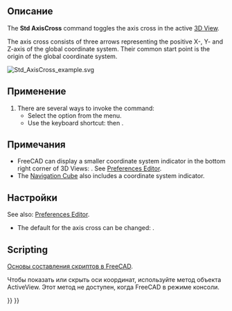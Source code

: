 <languages/>

{{Docnav/ru
|[[Std_ViewFullscreen/ru|Команда "На весь экран"]]
|[[Std_ToggleClipPlane/ru|Команда "Плоскость сечения"]]
|[[Std_View_Menu/ru|Меню "Вид"]]
|IconL=Std_ViewFullscreen.svg
|IconR=Std_ToggleClipPlane.svg
|IconC=Freecad.svg
}}

<div class="mw-translate-fuzzy">
<!--Empty=1 to suppress icon-->
{{GuiCommand/ru
|Name=Std AxisCross
|Name/ru=Std AxisCross
|Empty=1
|MenuLocation=Вид → Показать/скрыть оси координат
|Workbenches=All
|Shortcut={{KEY|A}} {{KEY|C}}
}}
</div>

<span id="Description"></span>
==Описание==

The '''Std AxisCross''' command toggles the axis cross in the active [[3D_View|3D View]].

The axis cross consists of three arrows representing the positive X-, Y- and Z-axis of the global coordinate system. Their common start point is the origin of the global coordinate system.

[[Image:Std_AxisCross_example.svg]]
{{Caption|The axis cross (the letters are not part of the axis cross)}}

<span id="Usage"></span>
==Применение==

# There are several ways to invoke the command:
#* Select the {{MenuCommand|View → [[Image:Std_AxisCross.svg|16px]] Toggle Axis Cross}} option from the menu.
#* Use the keyboard shortcut: {{KEY|A}} then {{KEY|C}}.

<span id="Notes"></span>
==Примечания==

* FreeCAD can display a smaller coordinate system indicator in the bottom right corner of 3D Views: {{MenuCommand|Edit → Preferences → Display → 3D View → Show coordinate system in the corner}}. See [[Preferences_Editor#3D_View|Preferences Editor]].
* The [[Navigation_Cube|Navigation Cube]] also includes a coordinate system indicator.

<span id="Preferences"></span>
==Настройки==

See also: [[Preferences_Editor|Preferences Editor]].

* The default for the axis cross can be changed: {{MenuCommand|Edit → Preferences → Display → 3D View → Show axis cross by default}}.

==Scripting==

<div class="mw-translate-fuzzy">
{{Emphasis|Смотрите так же:}} [[FreeCAD_Scripting_Basics/ru|Основы составления скриптов в FreeCAD]].
</div>

<div class="mw-translate-fuzzy">
Чтобы показать или скрыть оси координат, используйте метод {{incode|setAxisCross}}объекта ActiveView. Этот метод не доступен, когда FreeCAD в режиме консоли.
</div>

{{Code|code=
import FreeCADGui

view = FreeCADGui.ActiveDocument.ActiveView
view.setAxisCross(True)
view.hasAxisCross()
}}


{{Docnav/ru
|[[Std_ViewFullscreen/ru|Команда "На весь экран"]]
|[[Std_ToggleClipPlane/ru|Команда "Плоскость сечения"]]
|[[Std_View_Menu/ru|Меню "Вид"]]
|IconL=Std_ViewFullscreen.svg
|IconR=Std_ToggleClipPlane.svg
|IconC=Freecad.svg
}}

{{Std_Base_navi{{#translation:}}}}
{{Userdocnavi{{#translation:}}}}
